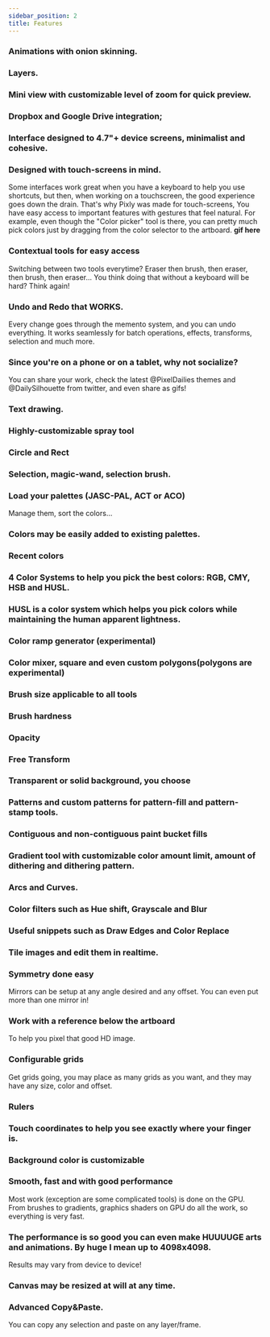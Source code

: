 ```yaml
---
sidebar_position: 2
title: Features
---
```


### Animations with onion skinning.

### Layers.

<GfyCat id="FarawayFaithfulAmericanbobtail"/>

### Mini view with customizable level of zoom for quick preview.

### Dropbox and Google Drive integration;

### Interface designed to 4.7"+ device screens, minimalist and cohesive.

### Designed with touch-screens in mind.

Some interfaces work great when you have a keyboard to help you use shortcuts, but then, when working on a touchscreen, the good experience goes down the drain. That's why Pixly was made for touch-screens, You have easy access to important features with gestures that feel natural. For example, even though the "Color picker" tool is there, you can pretty much pick colors just by dragging from the color selector to the artboard. **gif here**

### Contextual tools for easy access

Switching between two tools everytime? Eraser then brush, then eraser, then brush, then eraser... You think doing that without a keyboard will be hard? Think again! 

<GfyCat id="DapperWellgroomedKookaburra"/>

### Undo and Redo that WORKS.

Every change goes through the memento system, and you can undo everything. It works seamlessly for batch operations, effects, transforms, selection and much more.

### Since you're on a phone or on a tablet, why not socialize?

You can share your work, check the latest @PixelDailies themes and @DailySilhouette from twitter, and even share as gifs!

<GfyCat id="HeartyFrighteningHamadryad"/>

### Text drawing.

<GfyCat id="ShimmeringAnimatedHawaiianmonkseal"/>

### Highly-customizable spray tool

<GfyCat id="JauntyScalyAmericancicada"/>

### Circle and Rect

### Selection, magic-wand, selection brush.

<GfyCat id="WindingMildAddax"/>

### Load your palettes (JASC-PAL, ACT or ACO)

Manage them, sort the colors...

### Colors may be easily added to existing palettes.

### Recent colors

### 4 Color Systems to help you pick the best colors: RGB, CMY, HSB and HUSL.

<GfyCat id="DescriptiveAmpleFieldmouse"/>

### HUSL is a color system which helps you pick colors while maintaining the human apparent lightness.

### Color ramp generator (experimental)

### Color mixer, square and even custom polygons(polygons are experimental)

### Brush size applicable to all tools

### Brush hardness

### Opacity

### Free Transform

<GfyCat id="InformalMaleGodwit"/>

### Transparent or solid background, you choose

### Patterns and custom patterns for pattern-fill and pattern-stamp tools.

<GfyCat id="ApprehensiveFearfulGazelle"/>

### Contiguous and non-contiguous paint bucket fills

<GfyCat id="InexperiencedAncientDiplodocus"/>

### Gradient tool with customizable color amount limit, amount of dithering and dithering pattern.

<GfyCat id="MediumDisguisedJaeger"/>

### Arcs and Curves.

<GfyCat id="LimpingCourteousAfricancivet"/>

### Color filters such as Hue shift, Grayscale and Blur

### Useful snippets such as Draw Edges and Color Replace

<GfyCat id="ScratchyGrayChuckwalla"/>

### Tile images and edit them in realtime.

<GfyCat id="DistortedAdmiredEyra"/>

### Symmetry done easy

Mirrors can be setup at any angle desired and any offset. You can even put more than one mirror in!

<GfyCat id="CluelessGaseousGermanpinscher"/>

### Work with a reference below the artboard

To help you pixel that good HD image.

### Configurable grids

Get grids going, you may place as many grids as you want, and they may have any size, color and offset.

### Rulers

### Touch coordinates to help you see exactly where your finger is.

### Background color is customizable

### Smooth, fast and with good performance

Most work (exception are some complicated tools) is done on the GPU. From brushes to gradients, graphics shaders on GPU do all the work, so everything is very fast.

### The performance is so good you can even make HUUUUGE arts and animations. By huge I mean up to 4098x4098.

Results may vary from device to device!

### Canvas may be resized at will at any time.

<GfyCat id="ZealousYearlyBunting"/>

### Advanced Copy&Paste.

<GfyCat id="SmoothInfamousFirefly"/>

You can copy any selection and paste on any layer/frame.